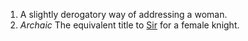 #A slightly derogatory way of addressing a woman.
#''Archaic'' The equivalent title to [[Sir]] for a female knight.